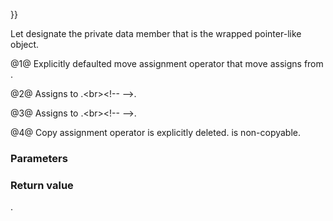 {{cpp/experimental/propagate_const/title|operator{{=}}}}
{{cpp/experimental/lib extensions 2/propagate_const/navbar}}

{{dcl begin}}
{{dcl|num=1|since=libfund_ts_2|1= 
constexpr propagate_const&amp; operator=( propagate_const&amp;&amp; p ) = default;
}}
{{dcl|num=2|since=libfund_ts_2|1= 
template&lt; class U &gt;
constexpr propagate_const&amp; operator=( propagate_const&lt;U&gt;&amp;&amp; pu );
}}
{{dcl|num=3|since=libfund_ts_2|1= 
template&lt; class U &gt;
constexpr propagate_const&amp; operator=( U&amp;&amp; u );
}}
{{dcl|num=4|since=libfund_ts_2|1= 
propagate_const&amp; operator=( const propagate_const&amp; ) = delete;
}}
{{dcl end}}

Let {{tt|t_}} designate the private data member that is the wrapped pointer-like object.

@1@ Explicitly defaulted move assignment operator that move assigns {{c|this-&gt;t_}} from {{c|p.t_}}.

@2@ Assigns {{c|std::move(pu.t_)}} to {{c|this-&gt;t_}}.&lt;br&gt;&lt;!--
--&gt;{{cpp/enable_if|{{tt|U}} is implicitly convertible to {{tt|T}}}}.

@3@ Assigns {{c|std::forward&lt;U&gt;(u)}} to {{c|this-&gt;t_}}.&lt;br&gt;&lt;!--
--&gt;{{cpp/enable_if|{{tt|U}} is implicitly convertible to {{tt|T}} and {{c|std::decay_t&lt;U&gt;}} is not a specialization of {{tt|propagate_const}}}}.

@4@ Copy assignment operator is explicitly deleted. {{tt|propagate_const}} is non-copyable.

===Parameters===
{{par begin}}
{{par|p|another {{tt|propagate_const}} object to move from}}
{{par|pu|another {{tt|propagate_const}} object of a different specialization to move from}}
{{par|u|another object to assign to the contained pointer}}
{{par end}}

=== Return value ===
{{c|*this}}.

{{langlinks|de|es|ja|ru|zh}}